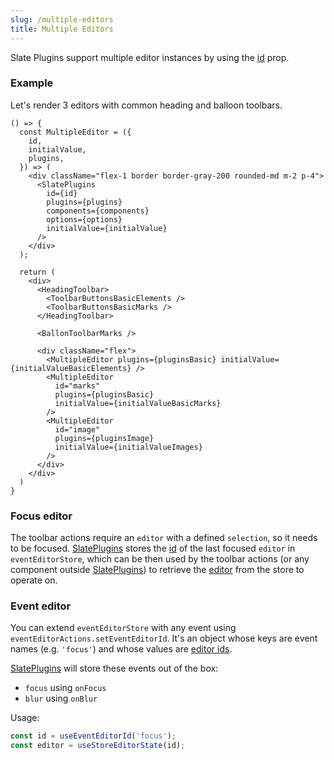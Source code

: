 ```yaml
---
slug: /multiple-editors
title: Multiple Editors
---
```


Slate Plugins support multiple editor instances by using the [id](SlatePlugins#id) prop.

### Example

Let's render 3 editors with common heading and balloon toolbars.

```tsx live
() => {
  const MultipleEditor = ({
    id,
    initialValue,
    plugins,
  }) => (
    <div className="flex-1 border border-gray-200 rounded-md m-2 p-4">
      <SlatePlugins
        id={id}
        plugins={plugins}
        components={components}
        options={options}
        initialValue={initialValue}
      />
    </div>
  );

  return (
    <div>
      <HeadingToolbar>
        <ToolbarButtonsBasicElements />
        <ToolbarButtonsBasicMarks />
      </HeadingToolbar>

      <BallonToolbarMarks />

      <div className="flex">
        <MultipleEditor plugins={pluginsBasic} initialValue={initialValueBasicElements} />
        <MultipleEditor
          id="marks"
          plugins={pluginsBasic}
          initialValue={initialValueBasicMarks}
        />
        <MultipleEditor
          id="image"
          plugins={pluginsImage}
          initialValue={initialValueImages}
        />
      </div>
    </div>
  )
}
```

### Focus editor

The toolbar actions require an `editor` with a defined `selection`, so it needs to be focused.
[SlatePlugins](SlatePlugins) stores the [id](SlatePlugins#id) of the last focused `editor` in `eventEditorStore`,
which can be then used by the toolbar actions (or any component outside [SlatePlugins](SlatePlugins))
to retrieve the [editor](store#editor) from the store to operate on.

### Event editor

You can extend `eventEditorStore` with any event using `eventEditorActions.setEventEditorId`.
It's an object whose keys are event names (e.g. `'focus'`) and whose values are [editor ids](SlatePlugins#id).

[SlatePlugins](SlatePlugins) will store these events out of the box:

- `focus` using `onFocus`
- `blur` using `onBlur`

Usage:

```ts
const id = useEventEditorId('focus');
const editor = useStoreEditorState(id);
```